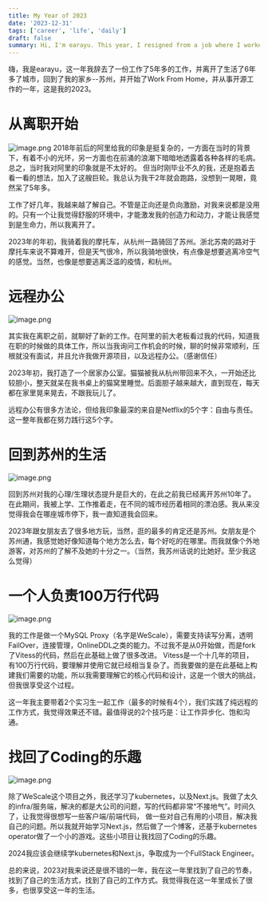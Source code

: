 ```yaml
---
title: My Year of 2023
date: '2023-12-31'
tags: ['career', 'life', 'daily']
draft: false
summary: Hi, I'm earayu. This year, I resigned from a job where I worked for over five years and left the city where I lived for more than six years to return to my hometown, Suzhou. I began working from home and engaging in open-source projects. This has been my 2023.
---
```


嗨，我是earayu，这一年我辞去了一份工作了5年多的工作，并离开了生活了6年多了城市，回到了我的家乡--苏州，并开始了Work From Home，并从事开源工作的一年，这是我的2023。 <a name="GUVHH"></a>

# 从离职开始
![image.png](/assets/daily/motorcycle202301.png)
2018年前后的阿里给我的印象是挺复杂的，一方面在当时的背景下，有着不小的光环，另一方面也在前涌的浪潮下暗暗地透露着各种各样的毛病。总之，当时我对阿里的印象就是不太好的。
但当时刚毕业不久的我，还是抱着去看一看的想法，加入了这艘巨轮。我总认为我干2年就会跑路，没想到一晃眼，竟然呆了5年多。

工作了好几年，我越来越了解自己。不管是正向还是负向激励，对我来说都是没用的。只有一个让我觉得舒服的环境中，才能激发我的创造力和动力，才能让我感觉到是生命力，所以我离开了。

2023年的年初，我骑着我的摩托车，从杭州一路骑回了苏州。浙北苏南的路对于摩托车来说不算难开，但是天气很冷，所以我骑地很快，有点像是想要逃离冷空气的感觉。当然，也像是想要逃离泛滥的疫情，和杭州。

# 远程办公
![image.png](/assets/daily/desktop202301.png)

其实我在离职之前，就聊好了新的工作。在阿里的前大老板看过我的代码，知道我在职的时候做的具体工作，所以当我询问工作机会的时候，聊的时候非常顺利，压根就没有面试，并且允许我做开源项目，以及远程办公。（感谢信任）

2023年初，我打造了一个居家办公室。猫猫被我从杭州带回来不久，一开始还比较胆小，整天就呆在我书桌上的猫窝里睡觉。后面胆子越来越大，直到现在，每天都在家里晃来晃去，不跟我玩儿了。

远程办公有很多方法论，但给我印象最深的来自是Netflix的5个字：自由与责任。这一整年我都在努力践行这5个字。


# 回到苏州的生活
![image.png](/assets/daily/lifeinsuzhou2023.png)

回到苏州对我的心理/生理状态提升是巨大的，在此之前我已经离开苏州10年了。在此期间，我被上学、工作推着走，在不同的城市经历着相同的漂泊感。我从来没觉得我会在哪座城市停下，我一直知道我会回来。

2023年跟女朋友去了很多地方玩，当然，逛的最多的肯定还是苏州。女朋友是个苏州通，我感觉她好像知道每个地方怎么去，每个好吃的在哪里。而我就像个外地游客，对苏州的了解不及她的十分之一。（当然，我苏州话说的比她好。至少我这么觉得）

# 一个人负责100万行代码
![image.png](/assets/daily/WeScaleLOC2023.png)

我的工作是做一个MySQL Proxy（名字是WeScale），需要支持读写分离，透明FailOver，连接管理，OnlineDDL之类的能力。不过我不是从0开始做，而是fork了Vitess的代码，然后在此基础上做了很多改进。
Vitess是一个十几年的项目，有100万行代码，要理解并使用它就已经相当复杂了。而我要做的是在此基础上构建我们需要的功能，所以我需要理解它的核心代码和设计，这是一个很大的挑战，但我很享受这个过程。

这一年我主要带着2个实习生一起工作（最多的时候有4个），我们实践了纯远程的工作方式，我觉得效果还不错。最值得说的2个技巧是：让工作异步化、饱和沟通。

# 找回了Coding的乐趣
![image.png](/assets/daily/contribution2023.png)

除了WeScale这个项目之外，我还学习了kubernetes，以及Next.js。我做了太久的infra/服务端，解决的都是大公司的问题，写的代码都非常“不接地气”。时间久了，让我觉得很想写一些客户端/前端代码，
做一些对自己有用的小项目，解决我自己的问题。所以我就开始学习Next.js，然后做了一个博客，还基于kubernetes operator做了一个小的游戏。这些小项目让我找回了Coding的乐趣。

2024我应该会继续学kubernetes和Next.js，争取成为一个FullStack Engineer。

总的来说，2023对我来说还是很不错的一年，我在这一年里找到了自己的节奏，找到了自己的生活方式，找到了自己的工作方式。我觉得我在这一年里成长了很多，也很享受这一年的生活。
